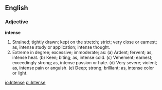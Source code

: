 ==English==

===Adjective===

'''intense'''

#Strained; tightly drawn; kept on the stretch; strict; very close or earnest; as, intense study or application; intense thought.
#Extreme in degree; excessive; immoderate; as: (a) Ardent; fervent; as, intense heat. (b) Keen; biting; as, intense cold. (c) Vehement; earnest; exceedingly strong; as, intense passion or hate. (d) Very severe; violent; as, intense pain or anguish. (e) Deep; strong; brilliant; as, intense color or light.

[[io:Intense]]
[[pl:Intense]]